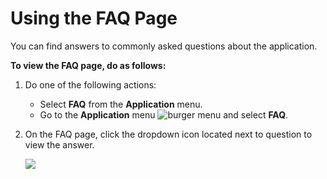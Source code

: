 # Using the FAQ Page

You can find answers to commonly asked questions about the application.

**To view the FAQ page, do as follows:**

1. Do one of the following actions:

    * Select **FAQ** from the **Application** menu.
    * Go to the **Application** menu ![burger menu](media/burgermenu-icon.png) and select **FAQ**.

2. On the FAQ page, click the dropdown icon located next to question to view the answer.

    ![](media/portal-faq.png)
